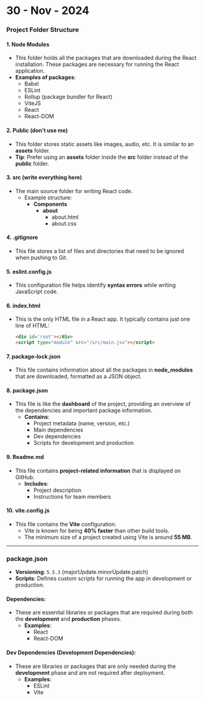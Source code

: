 # 30 - Nov - 2024

### Project Folder Structure

#### 1. **Node Modules**
- This folder holds all the packages that are downloaded during the React installation. These packages are necessary for running the React application.
- **Examples of packages**:
  - Babel
  - ESLint
  - Rollup (package bundler for React)
  - ViteJS
  - React
  - React-DOM

#### 2. **Public (don't use me)**
- This folder stores static assets like images, audio, etc. It is similar to an **assets** folder.
- **Tip**: Prefer using an **assets** folder inside the **src** folder instead of the **public** folder.

#### 3. **src (write everything here)**
- The main source folder for writing React code.
  - Example structure:
    - **Components**
      - **about**
        - about.html
        - about.css

#### 4. **.gitignore**
- This file stores a list of files and directories that need to be ignored when pushing to Git.

#### 5. **eslint.config.js**
- This configuration file helps identify **syntax errors** while writing JavaScript code.

#### 6. **index.html**
- This is the only HTML file in a React app. It typically contains just one line of HTML:
  ```html
  <div id='root'></div>
  <script type="module" src="/src/main.jsx"></script>
  ```
#### 7. **package-lock.json**
- This file contains information about all the packages in **node_modules** that are downloaded, formatted as a JSON object.

#### 8. **package.json**
- This file is like the **dashboard** of the project, providing an overview of the dependencies and important package information.
  - **Contains**:
    - Project metadata (name, version, etc.)
    - Main dependencies
    - Dev dependencies
    - Scripts for development and production

#### 9. **Readme.md**
- This file contains **project-related information** that is displayed on GitHub.
  - **Includes**:
    - Project description
    - Instructions for team members

#### 10. **vite.config.js**
- This file contains the **Vite** configuration.
  - Vite is known for being **40% faster** than other build tools.
  - The minimum size of a project created using Vite is around **55 MB**.

---

### package.json

- **Versioning**: `5.5.3` (majorUpdate.minorUpdate.patch)
- **Scripts**: Defines custom scripts for running the app in development or production.

#### Dependencies:
- These are essential libraries or packages that are required during both the **development** and **production** phases.
  - **Examples**:
    - React
    - React-DOM

#### Dev Dependencies (Development Dependencies):
- These are libraries or packages that are only needed during the **development** phase and are not required after deployment.
  - **Examples**:
    - ESLint
    - Vite

